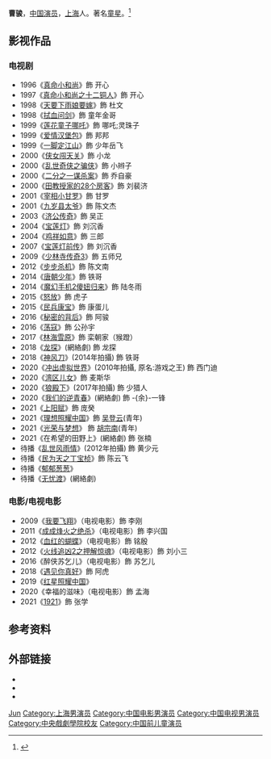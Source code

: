 {{BLPsources}}
{{藝人
|姓名 = 曹骏
|類型 = 男演員
|圖片 = 2018.03.24 遇见你真好 合肥路演 曹骏 (2).jpg
|圖片尺寸 = 
|圖片簡介 = 
|原名 = 
|羅馬拼音 = Cao Jun
|英文名 = 
|暱稱 = 
|其他藝名 = 
|國籍 = {{PRC}}
|民族 = 
|籍貫 = 
|出生日期 = {{birth date and age|1988|2|9}}
|出生地點 = {{CHN}}[[上海市|上海市]]
|逝世日期 = 
|逝世地點 = 
|職業 = [[演员|演员]]
|語言 = 
|教育程度 = 
|宗教信仰 =
|配偶 = 
|兒女 = 
|父母 = 
|出生地 = 
|出道作 = 
|活躍年代 = 2001年至今
|代表作 = 《[[真命小和尚|真命小和尚]]》<br>《[[九岁县太爷|九岁县太爷]]》<br>《[[宝莲灯|宝莲灯]]》
|經紀公司 =
|網站 = 
|IMDb = 2532332
}}
'''曹骏'''{{BD|1988年|2月9日|catIdx=C}}，[[中国|中国]][[演员|演员]]，[[上海|上海]]人。著名[[童星|童星]]。<ref>{{Cite web |url=http://news.xnnews.com.cn/ylxw/rdzx/201806/t20180613_3040821.shtml |title=蓝盈莹曹骏恋爱两周年用这种方法来庆祝也是没谁了 - 咸宁网 |access-date=2018-07-01 |archive-url=https://web.archive.org/web/20180701222316/http://news.xnnews.com.cn/ylxw/rdzx/201806/t20180613_3040821.shtml |archive-date=2018-07-01 |dead-url=yes }}</ref>

==影视作品==
===电视剧===
*1996《[[真命小和尚|真命小和尚]]》飾 开心 
*1997《[[真命小和尚之十二铜人|真命小和尚之十二铜人]]》飾 开心 
*1998《[[天要下雨娘要嫁|天要下雨娘要嫁]]》飾 杜文 
*1998《[[拭血问剑|拭血问剑]]》飾 童年金哥 
*1999《[[莲花童子哪吒|莲花童子哪吒]]》飾 哪吒;灵珠子 
*1999《[[爱情汉堡包|爱情汉堡包]]》飾 邦邦 
*1999《[[一脚定江山|一脚定江山]]》飾 少年岳飞 
*2000《[[侠女闯天关|侠女闯天关]]》飾 小龙 
*2000《[[乱世奇侠之骗侠|乱世奇侠之骗侠]]》飾 小辫子 
*2000《[[二分之一谋杀案|二分之一谋杀案]]》飾 乔自豪 
*2000《[[田教授家的28个房客|田教授家的28个房客]]》飾 刘裴济 
*2001《[[宰相小甘罗|宰相小甘罗]]》飾 甘罗 
*2001《[[九岁县太爷|九岁县太爷]]》飾 陈文杰 
*2003《[[济公传奇|济公传奇]]》飾 吴正 
*2004《[[宝莲灯|宝莲灯]]》飾 刘沉香 
*2004《[[鸡祥如意|鸡祥如意]]》飾 三郎 
*2007《[[宝莲灯前传|宝莲灯前传]]》飾 刘沉香 
*2009《[[少林寺传奇3|少林寺传奇3]]》飾 五师兄 
*2012《[[步步杀机|步步杀机]]》飾 陈文南 
*2014《[[唐朝少年|唐朝少年]]》飾 铁哥 
*2014《[[魔幻手机2傻妞归来|魔幻手机2傻妞归来]]》飾 陆冬雨 
*2015《[[怒放|怒放]]》飾 虎子
*2015《[[民兵康宝|民兵康宝]]》飾 康蛋儿
*2016《[[秘密的背后|秘密的背后]]》飾 阿骏
*2016《[[荡寇|荡寇]]》飾 公孙宇
*2017《[[林海雪原_(电视剧)|林海雪原]]》飾 栾朝家（猴蹬）
*2018《[[龙探|龙探]]》(網絡劇) 飾 龙探
*2018《[[神风刀|神风刀]]》(2014年拍攝) 飾 铁哥
*2020《[[冲出虚拟世界|冲出虚拟世界]]》(2010年拍攝, 原名:游戏之王) 飾 西门迪 
*2020《[[湾区儿女|湾区儿女]]》飾 麦斯华
*2020《[[狼殿下|狼殿下]]》(2017年拍攝) 飾 少猎人
*2020《[[我们的逆青春|我们的逆青春]]》(網絡劇) 飾 -{余}-一锋
*2021《[[上阳赋|上阳赋]]》飾 庞癸
*2021《[[理想照耀中国#白骏马|理想照耀中国]]》飾 [[吴登云|吴登云]](青年)
*2021《[[光荣与梦想_(电视剧)|光荣与梦想]]》 飾 [[胡宗南|胡宗南]](青年)
*2021《在希望的田野上》(網絡劇) 飾 张楠
*待播《[[乱世风雨情|乱世风雨情]]》(2012年拍攝) 飾 黄少元
*待播《[[民为天之丁宝桢|民为天之丁宝桢]]》飾 陈云飞
*待播《[[郁郁葱葱|郁郁葱葱]]》
*待播《[[无忧渡|无忧渡]]》(網絡劇)

===电影/电视电影===
*2009《[[我要飞翔|我要飞翔]]》（电视电影）飾 李刚
*2011《[[成成烽火之绝杀|成成烽火之绝杀]]》（电视电影）飾 李兴国
*2012《[[血红的蝴蝶|血红的蝴蝶]]》（电视电影）飾 铭殷
*2012《[[火线追凶2之押解惊魂|火线追凶2之押解惊魂]]》（电视电影）飾 刘小三
*2016《醉侠苏乞儿》（电视电影）飾 苏乞儿
*2018《[[遇见你真好|遇见你真好]]》飾 阿虎
*2019《[[红星照耀中国_(电影)|红星照耀中国]]》
*2020《幸福的滋味》（电视电影）飾 孟海
*2021《[[1921(电影)演員列表|1921]]》飾 张学

==参考资料==
{{reflist}}

==外部链接==
*{{weibo|1867002514}}
*{{douban people}}
*{{cite web |author=一床情书 |title=沉香爱上了浣碧？扒扒童星曹骏出道后的十大经典荧屏角色 |url=http://www.sohu.com/a/117221136_487870 |website=搜狐网 |accessdate=2018-07-01 |archive-url=https://web.archive.org/web/20180702011148/http://www.sohu.com/a/117221136_487870 |archive-date=2018-07-02 |dead-url=yes }}

{{DEFAULTSORT:Cao jun}}
[[Category:曹姓|Jun]]
[[Category:上海男演员|Category:上海男演员]]
[[Category:中国电影男演员|Category:中国电影男演员]]
[[Category:中国电视男演员|Category:中国电视男演员]]
[[Category:中央戲劇學院校友|Category:中央戲劇學院校友]]
[[Category:中国前儿童演员|Category:中国前儿童演员]]